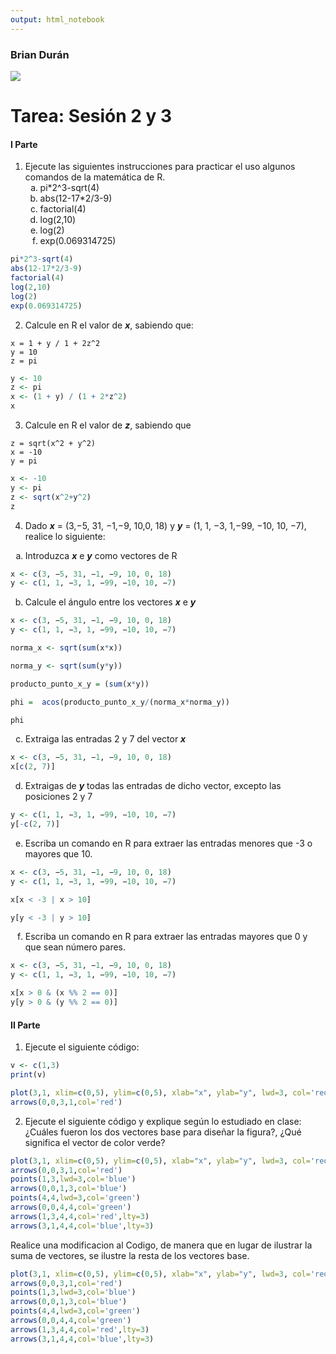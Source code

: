 ```yaml
---
output: html_notebook
---
```


### Brian Durán
![](../logo_ciencia_de_datos.png)

# Tarea: Sesión 2 y 3

#### I Parte

1. Ejecute las siguientes instrucciones para practicar el uso algunos comandos de la
matemática de R.
    a. pi*2^3-sqrt(4)
    b. abs(12-17*2/3-9)
    c. factorial(4)
    d. log(2,10)
    e. log(2)
    f. exp(0.069314725)
    
```r
pi*2^3-sqrt(4)
abs(12-17*2/3-9)
factorial(4)
log(2,10)
log(2)
exp(0.069314725)
```

2. Calcule en R el valor de _**x**_, sabiendo que:

```
x = 1 + y / 1 + 2z^2
y = 10
z = pi
```

```r
y <- 10
z <- pi
x <- (1 + y) / (1 + 2*z^2)
x
```


3. Calcule en R el valor de _**z**_, sabiendo que

```
z = sqrt(x^2 + y^2)
x = -10
y = pi
```

```r
x <- -10
y <- pi
z <- sqrt(x^2+y^2)
z
```


4. Dado _**x**_ = (3,−5, 31, −1,−9, 10,0, 18) y _**y**_ = (1, 1, −3, 1,−99, −10, 10, −7),
realice lo siguiente:

a. Introduzca _**x**_ e _**y**_ como vectores de R

```r
x <- c(3, −5, 31, −1, −9, 10, 0, 18)
y <- c(1, 1, −3, 1, −99, −10, 10, −7)
```


b. Calcule el ángulo entre los vectores _**x**_ e _**y**_

```r
x <- c(3, −5, 31, −1, −9, 10, 0, 18)
y <- c(1, 1, −3, 1, −99, −10, 10, −7)

norma_x <- sqrt(sum(x*x))

norma_y <- sqrt(sum(y*y))

producto_punto_x_y = (sum(x*y))

phi =  acos(producto_punto_x_y/(norma_x*norma_y))

phi

```

c. Extraiga las entradas 2 y 7 del vector _**x**_

```r
x <- c(3, −5, 31, −1, −9, 10, 0, 18)
x[c(2, 7)]
```


d. Extraigas de _**y**_ todas las entradas de dicho vector, excepto las posiciones 2 y 7

```r
y <- c(1, 1, −3, 1, −99, −10, 10, −7)
y[-c(2, 7)]
```

e. Escriba un comando en R para extraer las entradas menores que -3 o mayores que 10.

```r
x <- c(3, −5, 31, −1, −9, 10, 0, 18)
y <- c(1, 1, −3, 1, −99, −10, 10, −7)

x[x < -3 | x > 10]

y[y < -3 | y > 10]
```

f. Escriba un comando en R para extraer las entradas mayores que 0 y que sean número pares.

```r
x <- c(3, −5, 31, −1, −9, 10, 0, 18)
y <- c(1, 1, −3, 1, −99, −10, 10, −7)

x[x > 0 & (x %% 2 == 0)]
y[y > 0 & (y %% 2 == 0)]
```


#### II Parte

1. Ejecute el siguiente código:

```r
v <- c(1,3)
print(v)
```

```r
plot(3,1, xlim=c(0,5), ylim=c(0,5), xlab="x", ylab="y", lwd=3, col='red', bty='n')
arrows(0,0,3,1,col='red')
```


2. Ejecute el siguiente código y explique según lo estudiado en clase: ¿Cuáles fueron los dos vectores base para diseñar la figura?, ¿Qué significa el vector de color verde?

```r
plot(3,1, xlim=c(0,5), ylim=c(0,5), xlab="x", ylab="y", lwd=3, col='red', bty='n')
arrows(0,0,3,1,col='red')
points(1,3,lwd=3,col='blue')
arrows(0,0,1,3,col='blue')
points(4,4,lwd=3,col='green')
arrows(0,0,4,4,col='green')
arrows(1,3,4,4,col='red',lty=3)
arrows(3,1,4,4,col='blue',lty=3)
```

Realice una modificacion al Codigo, de manera que en lugar de ilustrar la suma de vectores, se ilustre la resta de los vectores base.

```r
plot(3,1, xlim=c(0,5), ylim=c(0,5), xlab="x", ylab="y", lwd=3, col='red', bty='n')
arrows(0,0,3,1,col='red')
points(1,3,lwd=3,col='blue')
arrows(0,0,1,3,col='blue')
points(4,4,lwd=3,col='green')
arrows(0,0,4,4,col='green')
arrows(1,3,4,4,col='red',lty=3)
arrows(3,1,4,4,col='blue',lty=3)
```